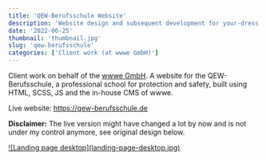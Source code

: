 ```yaml
---
title: 'QEW-Berufsschule Website'
description: 'Website design and subsequent development for your-dress.de'
date: '2022-06-25'
thumbnail: 'thumbnail.jpg'
slug: 'qew-berufsschule'
categories: ['Client work (at wwwe GmbH)']
---
```



Client work on behalf of the <a href="https://www.wwwe.de/" title="Link to wwwe GmbH homepage" target="blank"><span>wwwe GmbH</span><ArrowUpRight size={16} className="relative top-[-1px] left-[1px] inline"/></a>. A website for the QEW-Berufsschule, a professional school for protection and safety, built using HTML, SCSS, JS and the in-house CMS of wwwe.

Live website: <a href="https://qew-berufsschule.de" title="Visit live website" target="blank" rel="noopener"><span>https://qew-berufsschule.de</span><ArrowUpRight size={16} className="relative top-[-1px] left-[1px] inline"/></a>

<span className="text-red-600"><b>Disclaimer:</b></span> The live version might have changed a lot 
by now and is not under my control anymore, see original design below.

<div className="md:mt-15 mt-10 border border-neutral-200 dark:border-neutral-700 xl:mt-20">
  <a href="/work/qew-berufsschule/landing-page-desktop.jpg" title="Inspect desktop landing page in large" className="item">
    ![Landing page desktop](landing-page-desktop.jpg)
  </a>
</div>